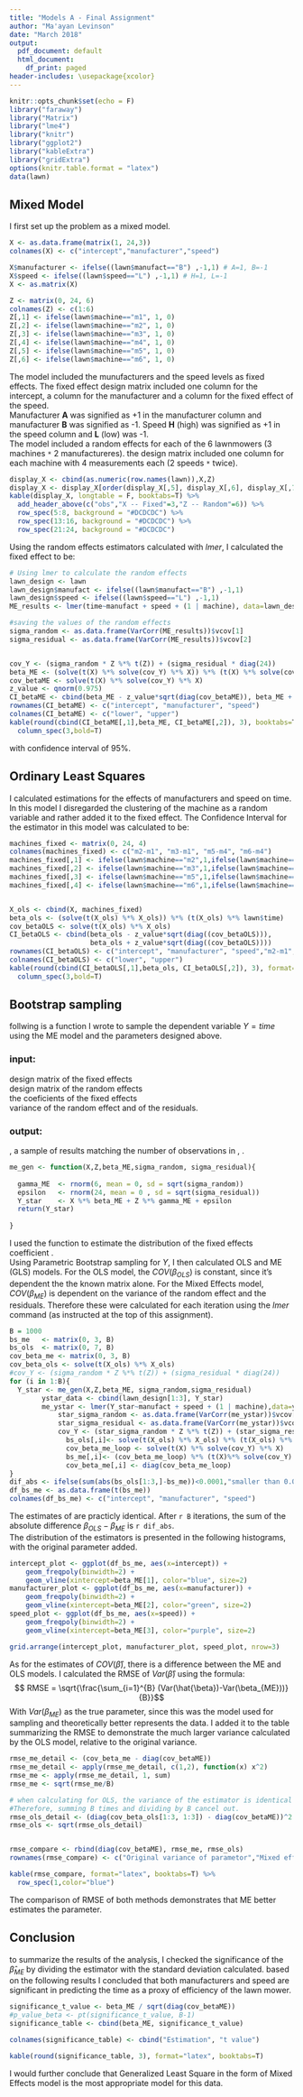 ---
title: "Models A - Final Assignment"
author: "Ma'ayan Levinson"
date: "March 2018"
output:
  pdf_document: default
  html_document:
    df_print: paged
header-includes: \usepackage{xcolor}
---

```{r setup, include=FALSE}
knitr::opts_chunk$set(echo = F)
library("faraway")
library("Matrix")
library("lme4")
library("knitr")
library("ggplot2")
library("kableExtra")
library("gridExtra")
options(knitr.table.format = "latex")
data(lawn)
```

## Mixed Model  

I  first set up the problem as a mixed model.

```{r Fitting MM}
X <- as.data.frame(matrix(1, 24,3))
colnames(X) <- c("intercept","manufacturer","speed")

X$manufacturer <- ifelse((lawn$manufact=="B") ,-1,1) # A=1, B=-1
X$speed <- ifelse((lawn$speed=="L") ,-1,1) # H=1, L=-1
X <- as.matrix(X)

Z <- matrix(0, 24, 6)
colnames(Z) <- c(1:6)
Z[,1] <- ifelse(lawn$machine=="m1", 1, 0)
Z[,2] <- ifelse(lawn$machine=="m2", 1, 0)
Z[,3] <- ifelse(lawn$machine=="m3", 1, 0)
Z[,4] <- ifelse(lawn$machine=="m4", 1, 0)
Z[,5] <- ifelse(lawn$machine=="m5", 1, 0)
Z[,6] <- ifelse(lawn$machine=="m6", 1, 0)
```


The model included the munufacturers and the speed levels as fixed effects. The fixed effect design matrix \textcolor{purple}{X} included one column for the intercept, a column for the manufacturer and a column for the fixed effect of the speed.  
Manufacturer **A** was signified as +1 in the manufacturer column and manufacturer **B** was signified as -1. Speed **H** (high) was signified as +1 in the speed column and **L** (low) was -1.  
The model included a random effects for each of the 6 lawnmowers (3 machines `*` 2 manufactureres). the design matrix \textcolor{purple}{Z} included one column for each machine with 4 measurements each (2 speeds `*` twice).
   
```{r display }
display_X <- cbind(as.numeric(row.names(lawn)),X,Z)
display_X <- display_X[order(display_X[,5], display_X[,6], display_X[,7], decreasing=T),]
kable(display_X, longtable = F, booktabs=T) %>%
  add_header_above(c("obs","X -- Fixed"=3,"Z -- Random"=6)) %>%
  row_spec(5:8, background = "#DCDCDC") %>%
  row_spec(13:16, background = "#DCDCDC") %>%
  row_spec(21:24, background = "#DCDCDC")
```



Using the random effects estimators calculated with *lmer*, I calculated the fixed effect to be:
  
```{r ME}
# Using lmer to calculate the random effects
lawn_design <- lawn
lawn_design$manufact <- ifelse((lawn$manufact=="B") ,-1,1)
lawn_design$speed <- ifelse((lawn$speed=="L") ,-1,1)
ME_results <- lmer(time~manufact + speed + (1 | machine), data=lawn_design)

#saving the values of the random effects
sigma_random <- as.data.frame(VarCorr(ME_results))$vcov[1]
sigma_residual <- as.data.frame(VarCorr(ME_results))$vcov[2]


cov_Y <- (sigma_random * Z %*% t(Z)) + (sigma_residual * diag(24))
beta_ME <- (solve(t(X) %*% solve(cov_Y) %*% X)) %*% (t(X) %*% solve(cov_Y) %*% lawn$time)
cov_betaME <- solve(t(X) %*% solve(cov_Y) %*% X)
z_value <- qnorm(0.975)
CI_betaME <- cbind(beta_ME - z_value*sqrt(diag(cov_betaME)), beta_ME + z_value*sqrt(diag(cov_betaME)))
rownames(CI_betaME) <- c("intercept", "manufacturer", "speed")
colnames(CI_betaME) <- c("lower", "upper")
kable(round(cbind(CI_betaME[,1],beta_ME, CI_betaME[,2]), 3), booktabs=T, col.names = c("lower bound", "beta","upper bound")) %>%
  column_spec(3,bold=T)
```
with confidence interval of 95%.

## Ordinary Least Squares  

I calculated estimations for the effects of manufacturers and speed on time. In this model I disregarded the clustering of the machine as a random variable and rather added it to the fixed effect.
The Confidence Interval for the estimator in this model was calculated to be:

```{r OLS}

machines_fixed <- matrix(0, 24, 4)
colnames(machines_fixed) <- c("m2-m1", "m3-m1", "m5-m4", "m6-m4")
machines_fixed[,1] <- ifelse(lawn$machine=="m2",1,ifelse(lawn$machine=="m1",-1,0))
machines_fixed[,2] <- ifelse(lawn$machine=="m3",1,ifelse(lawn$machine=="m1",-1,0))
machines_fixed[,3] <- ifelse(lawn$machine=="m5",1,ifelse(lawn$machine=="m4",-1,0))
machines_fixed[,4] <- ifelse(lawn$machine=="m6",1,ifelse(lawn$machine=="m4",-1,0))


X_ols <- cbind(X, machines_fixed)
beta_ols <- (solve(t(X_ols) %*% X_ols)) %*% (t(X_ols) %*% lawn$time)
cov_betaOLS <- solve(t(X_ols) %*% X_ols)
CI_betaOLS <- cbind(beta_ols - z_value*sqrt(diag((cov_betaOLS))),
                    beta_ols + z_value*sqrt(diag((cov_betaOLS))))
rownames(CI_betaOLS) <- c("intercept", "manufacturer", "speed","m2-m1", "m3-m1", "m5-m4", "m6-m4")
colnames(CI_betaOLS) <- c("lower", "upper")
kable(round(cbind(CI_betaOLS[,1],beta_ols, CI_betaOLS[,2]), 3), format="latex", booktabs=T, col.names = c("lower bound", "beta","upper bound")) %>%
  column_spec(3,bold=T)
```
## Bootstrap sampling  
  
follwing is a function I wrote to sample the dependent variable $Y = time$ using the ME model and the parameters designed above. 
  
### input:  
\textcolor{purple}{X} design matrix of the fixed effects  
\textcolor{purple}{Z} design matrix of the random effects  
\textcolor{blue}{$\beta$} the coeficients of the fixed effects  
\textcolor{brown}{${{\sigma}^2}_\gamma,\ {{\sigma}^2}_\epsilon$} variance of the random effect and of the residuals.  
  
### output:  
\textcolor{olive}{$Y^*$}, a sample of results matching the number of observations in \textcolor{purple}{X}, \textcolor{purple}{Z}.

```{r sampling function, echo = T}
me_gen <- function(X,Z,beta_ME,sigma_random, sigma_residual){
  
  gamma_ME  <- rnorm(6, mean = 0, sd = sqrt(sigma_random))
  epsilon   <- rnorm(24, mean = 0 , sd = sqrt(sigma_residual))
  Y_star    <- X %*% beta_ME + Z %*% gamma_ME + epsilon
  return(Y_star)
  
}
```

I used the function to estimate the distribution of the fixed effects coefficient \textcolor{blue}{$\beta$}.  
Using Parametric Bootstrap sampling for $Y$, I then calculated OLS and ME (GLS) models. For the OLS model, the $COV(\beta_{OLS})$ is constant, since it's dependent the the known \textcolor{purple}{X} matrix alone. For the Mixed Effects model, $COV(\beta_{ME})$ is dependent on the variance of the random effect and the residuals. Therefore these were calculated for each iteration using the $lmer$ command (as instructed at the top of this assignment).

```{r Parametric Bootstrap sampling, warning = FALSE, message=FALSE}
B = 1000
bs_me   <- matrix(0, 3, B)
bs_ols  <- matrix(0, 7, B)
cov_beta_me <- matrix(0, 3, B)
cov_beta_ols <- solve(t(X_ols) %*% X_ols)
#cov_Y <- (sigma_random * Z %*% t(Z)) + (sigma_residual * diag(24))
for (i in 1:B){
  Y_star <- me_gen(X,Z,beta_ME, sigma_random,sigma_residual)
        ystar_data <- cbind(lawn_design[1:3], Y_star)
        me_ystar <- lmer(Y_star~manufact + speed + (1 | machine),data=ystar_data)
            star_sigma_random <- as.data.frame(VarCorr(me_ystar))$vcov[1]
            star_sigma_residual <- as.data.frame(VarCorr(me_ystar))$vcov[2]
            cov_Y <- (star_sigma_random * Z %*% t(Z)) + (star_sigma_residual * diag(24))
              bs_ols[,i]<- solve(t(X_ols) %*% X_ols) %*% (t(X_ols) %*% Y_star)
              cov_beta_me_loop <- solve(t(X) %*% solve(cov_Y) %*% X)
              bs_me[,i]<- (cov_beta_me_loop) %*% (t(X)%*% solve(cov_Y) %*%Y_star)
              cov_beta_me[,i] <- diag(cov_beta_me_loop)
}
dif_abs <- ifelse(sum(abs(bs_ols[1:3,]-bs_me))<0.0001,"smaller than 0.0001",ifelse(sum(abs(bs_ols[1:3,]-bs_me))<0.001,"smaller than 0.001", sum(abs(bs_ols[1:3]-bs_me))))
df_bs_me <- as.data.frame(t(bs_me))
colnames(df_bs_me) <- c("intercept", "manufacturer", "speed")
```


The estimates of \textcolor{blue}{$\beta$} are practicly identical. After `r B` iterations, the sum of the absolute difference ${\beta_{OLS} - \beta_{ME}}$ is `r dif_abs`.  
The distribution of the estimators is presented in the following histograms, with the original parameter added.

```{r Histograms estimations, fig.width=8, fig.height=9, fig.align='center'}
intercept_plot <- ggplot(df_bs_me, aes(x=intercept)) +
    geom_freqpoly(binwidth=2) +
    geom_vline(xintercept=beta_ME[1], color="blue", size=2)
manufacturer_plot <- ggplot(df_bs_me, aes(x=manufacturer)) +
    geom_freqpoly(binwidth=2) +
    geom_vline(xintercept=beta_ME[2], color="green", size=2)
speed_plot <- ggplot(df_bs_me, aes(x=speed)) +
    geom_freqpoly(binwidth=2) +
    geom_vline(xintercept=beta_ME[3], color="purple", size=2)

grid.arrange(intercept_plot, manufacturer_plot, speed_plot, nrow=3)
```
  
As for the estimates of $COV(\hat{\beta})$, there is a difference between the ME and OLS models. I calculated the RMSE of $Var(\hat{\beta})$ using the formula: 
$$ RMSE = \sqrt{\frac{\sum_{i=1}^{B} (Var(\hat{\beta})-Var(\beta_{ME}))}{B}}$$ 
With $Var(\beta_{ME})$ as the true parameter, since this was the model used for sampling and theoretically better represents the data. I added it to the table summarizing the RMSE to demonstrate the much larger variance calculated by the OLS model, relative to the original variance.

```{r RMSE}
rmse_me_detail <- (cov_beta_me - diag(cov_betaME))
rmse_me_detail <- apply(rmse_me_detail, c(1,2), function(x) x^2)
rmse_me <- apply(rmse_me_detail, 1, sum)
rmse_me <- sqrt(rmse_me/B)

# when calculating for OLS, the variance of the estimator is identical for all the iterations since it's dependent solely on X.
#Therefore, summing B times and dividing by B cancel out.
rmse_ols_detail <- (diag(cov_beta_ols[1:3, 1:3]) - diag(cov_betaME))^2
rmse_ols <- sqrt(rmse_ols_detail)


rmse_compare <- rbind(diag(cov_betaME), rmse_me, rmse_ols)
rownames(rmse_compare) <- c("Original variance of parametor","Mixed effects", "OLS")

kable(rmse_compare, format="latex", booktabs=T) %>%
  row_spec(1,color="blue")

```

The comparison of RMSE of both methods demonstrates that ME better estimates the parameter.  
  
## Conclusion  
  
to summarize the results of the analysis, I checked the significance of the $\hat\beta_{ME}$ by dividing the estimator with the standard deviation calculated. based on the following results I concluded that both manufacturers and speed are significant in predicting the time as a proxy of efficiency of the lawn mower.

```{r}
significance_t_value <- beta_ME / sqrt(diag(cov_betaME))
#p_value_beta <- pt(significance_t_value, B-1)
significance_table <- cbind(beta_ME, significance_t_value)

colnames(significance_table) <- cbind("Estimation", "t value")

kable(round(significance_table, 3), format="latex", booktabs=T)
```

I would further conclude that Generalized Least Square in the form of Mixed Effects model is the most appropriate model for this data.

